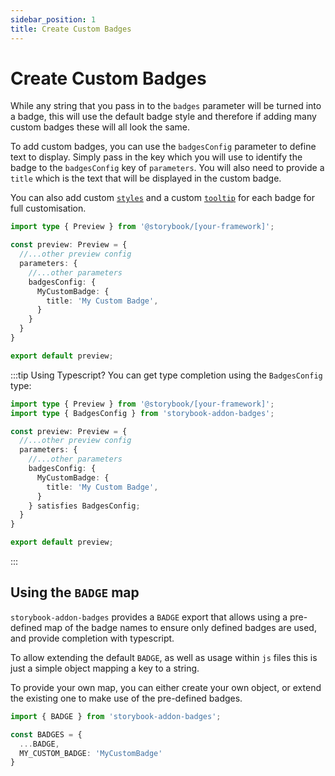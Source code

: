 ```yaml
---
sidebar_position: 1
title: Create Custom Badges
---
```


# Create Custom Badges

While any string that you pass in to the `badges` parameter will be turned into a badge, this will use the default badge style and therefore if adding many custom badges these will all look the same.

To add custom badges, you can use the `badgesConfig` parameter to define text to display. Simply pass in the key which you will use to identify the badge to the `badgesConfig` key of `parameters`. You will also need to provide a `title` which is the text that will be displayed in the custom badge.

You can also add custom [`styles`](./adding-styles.mdx) and a custom [`tooltip`](./adding-tooltips.mdx) for each badge for full customisation.

```ts title=".storybook/preview.ts"
import type { Preview } from '@storybook/[your-framework]';

const preview: Preview = {
  //...other preview config
  parameters: {
    //...other parameters
    badgesConfig: {
      MyCustomBadge: {
        title: 'My Custom Badge',
      }
    }
  }
}

export default preview;
```

:::tip Using Typescript?
You can get type completion using the `BadgesConfig` type:

```ts title=".storybook/preview.ts"
import type { Preview } from '@storybook/[your-framework]';
import type { BadgesConfig } from 'storybook-addon-badges';

const preview: Preview = {
  //...other preview config
  parameters: {
    //...other parameters
    badgesConfig: {
      MyCustomBadge: {
        title: 'My Custom Badge',
      }
    } satisfies BadgesConfig;
  }
}

export default preview;
```
:::

## Using the `BADGE` map

`storybook-addon-badges` provides a `BADGE` export that allows using a pre-defined map of the badge names to ensure only defined badges are used, and provide completion with typescript.

To allow extending the default `BADGE`, as well as usage within `js` files this is just a simple object mapping a key to a string.

To provide your own map, you can either create your own object, or extend the existing one to make use of the pre-defined badges.

```ts
import { BADGE } from 'storybook-addon-badges';

const BADGES = {
  ...BADGE,
  MY_CUSTOM_BADGE: 'MyCustomBadge'
}
```